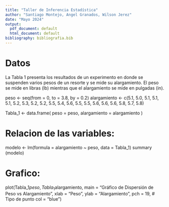 ```yaml
---
title: "Taller de Inferencia Estadística"
author: "Santiago Montejo, Angel Granados, Wilson Jerez"
date: "Mayo 2024"
output:
  pdf_document: default
  html_document: default
bibliography: bibliografia.bib
---
```



# Datos 
La Tabla 1 presenta los resultados de un experimento en donde se suspenden varios pesos de un resorte y se mide su alargamiento. El peso se mide en libras (lb) mientras que el alargamiento se mide en pulgadas (in).

peso <- seq(from = 0, to = 3.8, by = 0.2)
alargamiento <- c(5.1, 5.0, 5.1, 5.1, 5.1, 5.2, 5.3, 5.2, 5.2, 5.5, 5.4, 5.6, 5.5, 5.5, 5.6, 5.6, 5.6, 5.8, 5.7, 5.8)


Tabla_1 <- data.frame( 
peso = peso,
alargamiento = alargamiento
)

# Relacion de las variables:

modelo <- lm(formula = alargamiento ~ peso, data = Tabla_1)
summary (modelo)

# Grafico:

plot(Tabla_1$peso, Tabla_1$alargamiento, 
     main = "Gráfico de Dispersión de Peso vs Alargamiento",
     xlab = "Peso",
     ylab = "Alargamiento",
     pch = 19, # Tipo de punto
     col = "blue") 

